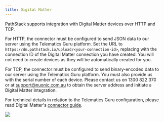```yaml
---
title: Digital Matter
---
```


PathStack supports integration with Digital Matter devices over HTTP and TCP.

For HTTP, the connector must be configured to send JSON data to our server using the Telematics Guru platform. Set the
URL to `https://dm.pathstack.io/upload/<your-connection-id>`, replacing with the connection ID of the Digital Matter
connection you have created. You will not need to create devices as they will be automatically created for you.

For TCP, the connector must be configured to send binary-encoded data to our server using the Telematics Guru
platform. You must also provide us with the serial number of each device. Please contact us on 1300 822 370 or at
support@nuonic.com.au to obtain the server address and initiate a Digital Matter integration.

For technical details in relation to the Telematics Guru configuration, please read Digital Matter's
[connector guide](https://support.digitalmatter.com/integration/create-a-connector-set-up-an-integration).

<img src="/images/integration-guides/dm-1.png" />

